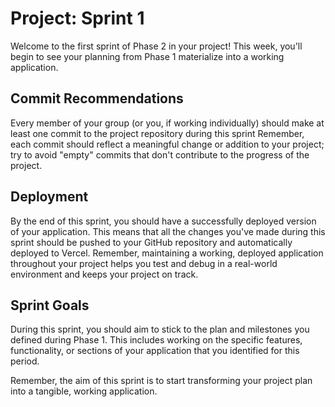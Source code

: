 # Project: Sprint 1

Welcome to the first sprint of Phase 2 in your project! This week, you'll begin to see your planning from Phase 1 materialize into a working application.

## Commit Recommendations

Every member of your group (or you, if working individually) should make at least one commit to the project repository during this sprint Remember, each commit should reflect a meaningful change or addition to your project; try to avoid "empty" commits that don't contribute to the progress of the project.

## Deployment

By the end of this sprint, you should have a successfully deployed version of your application. This means that all the changes you've made during this sprint should be pushed to your GitHub repository and automatically deployed to Vercel. Remember, maintaining a working, deployed application throughout your project helps you test and debug in a real-world environment and keeps your project on track.

## Sprint Goals

During this sprint, you should aim to stick to the plan and milestones you defined during Phase 1. This includes working on the specific features, functionality, or sections of your application that you identified for this period.

Remember, the aim of this sprint is to start transforming your project plan into a tangible, working application.
